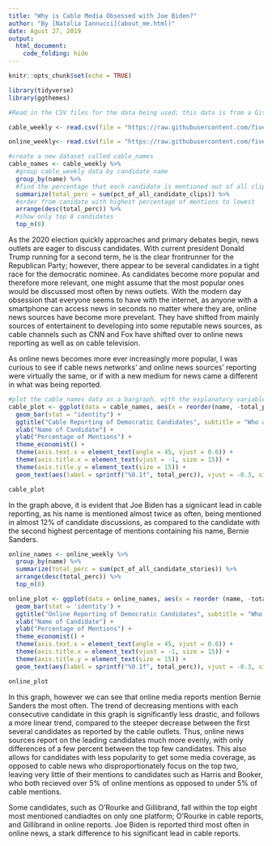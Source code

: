 ```yaml
---
title: "Why is Cable Media Obsessed with Joe Biden?"
author: "By [Natalia Iannucci](about_me.html)"
date: Agust 27, 2019
output: 
  html_document:
    code_folding: hide
---
```


```r
knitr::opts_chunk$set(echo = TRUE)
```

```r
library(tidyverse)
library(ggthemes)

#Read in the CSV files for the data being used; this data is from a GitHub repository containing datasets used in FiveThirtyEight's articles. The data used in this post is about media mentions of democratic candiates for the 2020 presidential elections, used to compare weekly cable and online mentions of the various candidates.  

cable_weekly <- read.csv(file = "https://raw.githubusercontent.com/fivethirtyeight/data/master/media-mentions-2020/cable_weekly.csv")

online_weekly<- read.csv(file = "https://raw.githubusercontent.com/fivethirtyeight/data/master/media-mentions-2020/online_weekly.csv")
```

```r
#create a new dataset called cable_names
cable_names <- cable_weekly %>%
  #group cable_weekly data by candidate name
  group_by(name) %>%
  #find the percentage that each candidate is mentioned out of all clips
  summarize(total_perc = sum(pct_of_all_candidate_clips)) %>%
  #order from canidate with highest percentage of mentions to lowest
  arrange(desc(total_perc)) %>%
  #show only top 8 candidates
  top_n(8)

```

As the 2020 election quickly approaches and primary debates begin, news outlets are eager to discuss candidates. With current president Donald Trump running for a second term, he is the clear frontrunner for the Republican Party; however, there appear to be several candidates in a tight race for the democratic nominee. As candidates become more popular and therefore more relevant, one might assume that the most popular ones would be discussed most often by news outlets. With the modern day obsession that everyone seems to have with the internet, as anyone with a smartphone can access news in seconds no matter where they are, online news sources have become more prevelant. They have shifted from mainly sources of entertainent to developing into some reputable news sources, as cable channels such as CNN and Fox have shifted over to online news reporting as well as on cable television. 

As online news becomes more ever increasingly more popular, I was curious to see if cable news networks' and online news sources' reporting were virtually the same, or if with a new medium for news came a different in what was being reported.

```r
#plot the cable_names data as a bargraph, with the explanatory variable being the candidate name and the response variable being the percentage of cable mentions that they have
cable_plot <- ggplot(data = cable_names, aes(x = reorder(name, -total_perc), y = total_perc)) +
  geom_bar(stat = "identity") +
  ggtitle("Cable Reporting of Democratic Candidates", subtitle = "Who are Cable News Outlets Talking About Most?") +
  xlab("Name of Candidate") +
  ylab("Percentage of Mentions") +
  theme_economist() +
  theme(axis.text.x = element_text(angle = 45, vjust = 0.6)) +
  theme(axis.title.x = element_text(vjust = -1, size = 15)) +
  theme(axis.title.y = element_text(size = 15)) +
  geom_text(aes(label = sprintf("%0.1f", total_perc)), vjust = -0.3, size = 3)

cable_plot
```
  
  In the graph above, it is evident that Joe Biden has a signiicant lead in cable reporting, as his name is mentioned almost twice as often, being mentioned in almost 12% of candidate discussions, as compared to the candidate with the second highest percentage of mentions containing his name, Bernie Sanders.

```r
online_names <- online_weekly %>%
  group_by(name) %>%
  summarize(total_perc = sum(pct_of_all_candidate_stories)) %>%
  arrange(desc(total_perc)) %>%
  top_n(8)

```

```r
online_plot <- ggplot(data = online_names, aes(x = reorder (name, -total_perc), total_perc)) +
  geom_bar(stat = 'identity') +
  ggtitle("Online Reporting of Democratic Candidates", subtitle = "Who Are Online Media Sources Talking About Most?") +
  xlab("Name of Candidate") +
  ylab("Percentage of Mentions") +
  theme_economist() +
  theme(axis.text.x = element_text(angle = 45, vjust = 0.6)) +
  theme(axis.title.x = element_text(vjust = -1, size = 15)) +
  theme(axis.title.y = element_text(size = 15)) +
  geom_text(aes(label = sprintf("%0.1f", total_perc)), vjust = -0.3, size = 3)

online_plot
```
  
  In this graph, however we can see that online media reports mention Bernie Sanders the most often. The trend of decreasing mentions with each consecutive candidate in this graph is significantly less drastic, and follows a more linear trend, compared to the steeper decrease between the first several candidates as reported by the cable outlets. Thus, online news sources report on the leading candidates much more evenly, with only differences of a few percent between the top few candidates. This also allows for candidates with less popularity to get some media coverage, as opposed to cable news who disproportionately focus on the top two, leaving very little of their mentions to candidates such as Harris and Booker, who both recieved over 5% of online mentions as opposed to under 5% of cable mentions.  
  
  Some candidates, such as O'Rourke and Gillibrand, fall within the top eight most mentioned candiadtes on only one platform; O'Rourke in cable reports, and Gillibrand in online reports. Joe Biden is reported third most often in online news, a stark difference to his significant lead in cable reports.